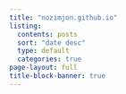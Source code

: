 ```yaml
---
title: "nozimjon.github.io"
listing:
  contents: posts
  sort: "date desc"
  type: default
  categories: true
page-layout: full
title-block-banner: true
---
```

